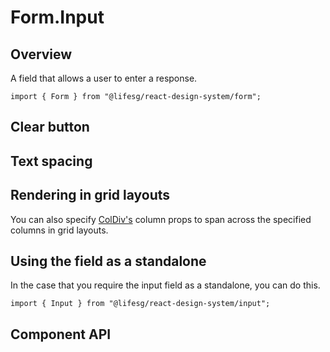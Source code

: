 
<Meta of={FormInputStories} />

# Form.Input

## Overview

A field that allows a user to enter a response.

```tsx
import { Form } from "@lifesg/react-design-system/form";
```

<Canvas of={FormInputStories.Default} />

## Clear button

<Canvas of={FormInputStories.ClearButton} />

## Text spacing

<Canvas of={FormInputStories.TextSpacing} />

## Rendering in grid layouts

You can also specify [ColDiv's](/docs/getting-started-layout-column-divs--docs)
column props to span across the specified columns in grid layouts.

<Canvas of={FormInputStories.RenderingInGridLayout} />

## Using the field as a standalone

In the case that you require the input field as a standalone, you can do this.

```tsx
import { Input } from "@lifesg/react-design-system/input";
```

<Canvas of={FormInputStories.StandaloneUsage} />

## Component API

<PropsTable />

